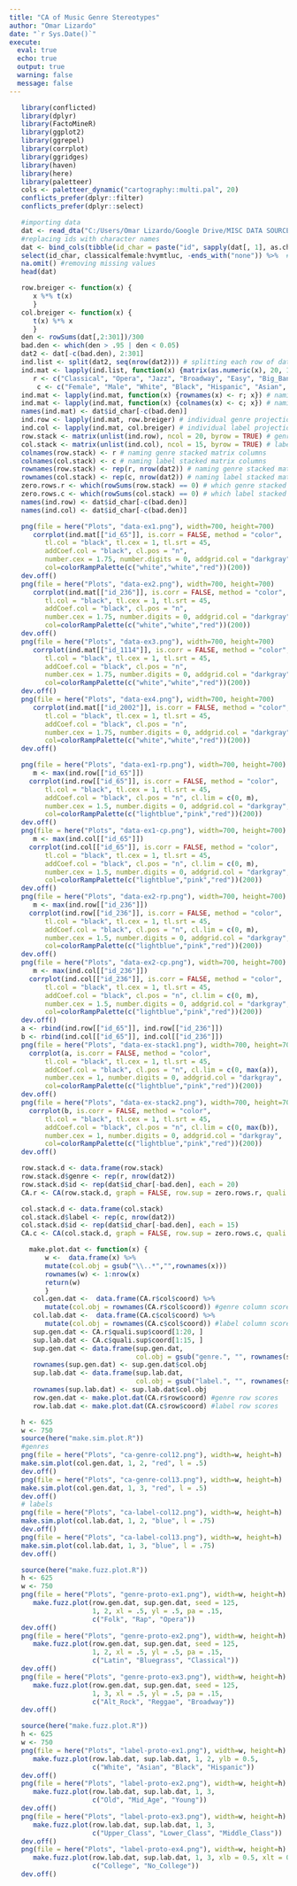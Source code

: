 ```yaml
---
title: "CA of Music Genre Stereotypes"
author: "Omar Lizardo"
date: "`r Sys.Date()`"
execute: 
  eval: true
  echo: true
  output: true
  warning: false
  message: false
---
```


```r
   library(conflicted)
   library(dplyr)
   library(FactoMineR)
   library(ggplot2)
   library(ggrepel)
   library(corrplot)
   library(ggridges)
   library(haven)
   library(here)
   library(paletteer)
   cols <- paletteer_dynamic("cartography::multi.pal", 20)
   conflicts_prefer(dplyr::filter)
   conflicts_prefer(dplyr::select)
```

```r
   #importing data
   dat <- read_dta("C:/Users/Omar Lizardo/Google Drive/MISC DATA SOURCES/SSI-2012/SSI2012.dta")
   #replacing ids with character names
   dat <- bind_cols(tibble(id_char = paste("id", sapply(dat[, 1], as.character), sep = "_")), dat) %>% 
   select(id_char, classicalfemale:hvymtluc, -ends_with("none")) %>%  #selecting relevant columns
   na.omit() #removing missing values
   head(dat)
```

```r
   row.breiger <- function(x) {
      x %*% t(x)
      }
   col.breiger <- function(x) {
      t(x) %*% x
      }
   den <- rowSums(dat[,2:301])/300
   bad.den <- which(den > .95 | den < 0.05)
   dat2 <- dat[-c(bad.den), 2:301]
   ind.list <- split(dat2, seq(nrow(dat2))) # splitting each row of data frame into list objects
   ind.mat <- lapply(ind.list, function(x) {matrix(as.numeric(x), 20, 15, byrow = TRUE)}) # creating individual two mode network of genre by labels
      r <- c("Classical", "Opera", "Jazz", "Broadway", "Easy", "Big_Band", "Classic_Rock", "Country", "Bluegrass", "Folk", "Gospel", "Latin", "Rap", "Blues", "Reggae", "Pop", "Contemp_Rock", "Alt_Rock", "Dance", "Metal")
       c <- c("Female", "Male", "White", "Black", "Hispanic", "Asian", "College", "No_College", "Young", "Mid_Age", "Old", "Lower_Class", "Working_Class", "Middle_Class", "Upper_Class")
   ind.mat <- lapply(ind.mat, function(x) {rownames(x) <- r; x}) # naming individual rows
   ind.mat <- lapply(ind.mat, function(x) {colnames(x) <- c; x}) # naming individual columns
   names(ind.mat) <- dat$id_char[-c(bad.den)]
   ind.row <- lapply(ind.mat, row.breiger) # individual genre projection
   ind.col <- lapply(ind.mat, col.breiger) # individual label projection
   row.stack <- matrix(unlist(ind.row), ncol = 20, byrow = TRUE) # genre stacked matrix
   col.stack <- matrix(unlist(ind.col), ncol = 15, byrow = TRUE) # label stacked matrix
   colnames(row.stack) <- r # naming genre stacked matrix columns
   colnames(col.stack) <- c # naming label stacked matrix columns
   rownames(row.stack) <- rep(r, nrow(dat2)) # naming genre stacked matrix rows
   rownames(col.stack) <- rep(c, nrow(dat2)) # naming label stacked matrix rows
   zero.rows.r <- which(rowSums(row.stack) == 0) # which genre stacked matrix rows sum to zero?
   zero.rows.c <- which(rowSums(col.stack) == 0) # which label stacked matrix rows sum to zero?
   names(ind.row) <- dat$id_char[-c(bad.den)]
   names(ind.col) <- dat$id_char[-c(bad.den)]
```

```r
   png(file = here("Plots", "data-ex1.png"), width=700, height=700)
      corrplot(ind.mat[["id_65"]], is.corr = FALSE, method = "color", 
         tl.col = "black", tl.cex = 1, tl.srt = 45,
         addCoef.col = "black", cl.pos = "n",
         number.cex = 1.75, number.digits = 0, addgrid.col = "darkgray",
         col=colorRampPalette(c("white","white","red"))(200))
   dev.off()
   png(file = here("Plots", "data-ex2.png"), width=700, height=700)
      corrplot(ind.mat[["id_236"]], is.corr = FALSE, method = "color", 
         tl.col = "black", tl.cex = 1, tl.srt = 45,
         addCoef.col = "black", cl.pos = "n",
         number.cex = 1.75, number.digits = 0, addgrid.col = "darkgray",
         col=colorRampPalette(c("white","white","red"))(200))
   dev.off()
   png(file = here("Plots", "data-ex3.png"), width=700, height=700)
      corrplot(ind.mat[["id_1114"]], is.corr = FALSE, method = "color", 
         tl.col = "black", tl.cex = 1, tl.srt = 45,
         addCoef.col = "black", cl.pos = "n",
         number.cex = 1.75, number.digits = 0, addgrid.col = "darkgray",
         col=colorRampPalette(c("white","white","red"))(200))
   dev.off()
   png(file = here("Plots", "data-ex4.png"), width=700, height=700)
      corrplot(ind.mat[["id_2002"]], is.corr = FALSE, method = "color", 
         tl.col = "black", tl.cex = 1, tl.srt = 45,
         addCoef.col = "black", cl.pos = "n",
         number.cex = 1.75, number.digits = 0, addgrid.col = "darkgray",
         col=colorRampPalette(c("white","white","red"))(200))
   dev.off()
```

```r
   png(file = here("Plots", "data-ex1-rp.png"), width=700, height=700)
      m <- max(ind.row[["id_65"]])
     corrplot(ind.row[["id_65"]], is.corr = FALSE, method = "color", 
         tl.col = "black", tl.cex = 1, tl.srt = 45,
         addCoef.col = "black", cl.pos = "n", cl.lim = c(0, m),
         number.cex = 1.5, number.digits = 0, addgrid.col = "darkgray",
         col=colorRampPalette(c("lightblue","pink","red"))(200))
   dev.off()
   png(file = here("Plots", "data-ex1-cp.png"), width=700, height=700)
      m <- max(ind.col[["id_65"]])
     corrplot(ind.col[["id_65"]], is.corr = FALSE, method = "color", 
         tl.col = "black", tl.cex = 1, tl.srt = 45,
         addCoef.col = "black", cl.pos = "n", cl.lim = c(0, m),
         number.cex = 1.5, number.digits = 0, addgrid.col = "darkgray",
         col=colorRampPalette(c("lightblue","pink","red"))(200))
   dev.off()
   png(file = here("Plots", "data-ex2-rp.png"), width=700, height=700)
      m <- max(ind.row[["id_236"]])
     corrplot(ind.row[["id_236"]], is.corr = FALSE, method = "color", 
         tl.col = "black", tl.cex = 1, tl.srt = 45,
         addCoef.col = "black", cl.pos = "n", cl.lim = c(0, m),
         number.cex = 1.5, number.digits = 0, addgrid.col = "darkgray",
         col=colorRampPalette(c("lightblue","pink","red"))(200))
   dev.off()
   png(file = here("Plots", "data-ex2-cp.png"), width=700, height=700)
      m <- max(ind.col[["id_236"]])
     corrplot(ind.col[["id_236"]], is.corr = FALSE, method = "color", 
         tl.col = "black", tl.cex = 1, tl.srt = 45,
         addCoef.col = "black", cl.pos = "n", cl.lim = c(0, m),
         number.cex = 1.5, number.digits = 0, addgrid.col = "darkgray",
         col=colorRampPalette(c("lightblue","pink","red"))(200))
   dev.off()
   a <- rbind(ind.row[["id_65"]], ind.row[["id_236"]])
   b <- rbind(ind.col[["id_65"]], ind.col[["id_236"]])
   png(file = here("Plots", "data-ex-stack1.png"), width=700, height=700)
     corrplot(a, is.corr = FALSE, method = "color", 
         tl.col = "black", tl.cex = 1, tl.srt = 45,
         addCoef.col = "black", cl.pos = "n", cl.lim = c(0, max(a)),
         number.cex = 1, number.digits = 0, addgrid.col = "darkgray",
         col=colorRampPalette(c("lightblue","pink","red"))(200))
   dev.off()
   png(file = here("Plots", "data-ex-stack2.png"), width=700, height=700)
     corrplot(b, is.corr = FALSE, method = "color", 
         tl.col = "black", tl.cex = 1, tl.srt = 45,
         addCoef.col = "black", cl.pos = "n", cl.lim = c(0, max(b)),
         number.cex = 1, number.digits = 0, addgrid.col = "darkgray",
         col=colorRampPalette(c("lightblue","pink","red"))(200))
   dev.off()
```

```r
   row.stack.d <- data.frame(row.stack)
   row.stack.d$genre <- rep(r, nrow(dat2))
   row.stack.d$id <- rep(dat$id_char[-bad.den], each = 20)
   CA.r <- CA(row.stack.d, graph = FALSE, row.sup = zero.rows.r, quali.sup = c(21, 22))
```

```r
   col.stack.d <- data.frame(col.stack)
   col.stack.d$label <- rep(c, nrow(dat2))
   col.stack.d$id <- rep(dat$id_char[-bad.den], each = 15)
   CA.c <- CA(col.stack.d, graph = FALSE, row.sup = zero.rows.c, quali.sup = c(16, 17))
```

```r
     make.plot.dat <- function(x) { 
         w <-  data.frame(x) %>% 
         mutate(col.obj = gsub("\\..*","",rownames(x))) 
         rownames(w) <- 1:nrow(x)
         return(w)
         }
      col.gen.dat <-  data.frame(CA.r$col$coord) %>% 
         mutate(col.obj = rownames(CA.r$col$coord)) #genre column scores
      col.lab.dat <-  data.frame(CA.c$col$coord) %>% 
         mutate(col.obj = rownames(CA.c$col$coord)) #label column scores
      sup.gen.dat <- CA.r$quali.sup$coord[1:20, ] 
      sup.lab.dat <- CA.c$quali.sup$coord[1:15, ] 
      sup.gen.dat <- data.frame(sup.gen.dat, 
                                col.obj = gsub("genre.", "", rownames(sup.gen.dat)))
      rownames(sup.gen.dat) <- sup.gen.dat$col.obj
      sup.lab.dat <- data.frame(sup.lab.dat, 
                                col.obj = gsub("label.", "", rownames(sup.lab.dat)))
      rownames(sup.lab.dat) <- sup.lab.dat$col.obj
      row.gen.dat <- make.plot.dat(CA.r$row$coord) #genre row scores
      row.lab.dat <- make.plot.dat(CA.c$row$coord) #label row scores
```

```r
   h <- 625
   w <- 750
   source(here("make.sim.plot.R"))
   #genres
   png(file = here("Plots", "ca-genre-col12.png"), width=w, height=h)
   make.sim.plot(col.gen.dat, 1, 2, "red", l = .5)
   dev.off()
   png(file = here("Plots", "ca-genre-col13.png"), width=w, height=h)
   make.sim.plot(col.gen.dat, 1, 3, "red", l = .5)
   dev.off()
   # labels
   png(file = here("Plots", "ca-label-col12.png"), width=w, height=h)
   make.sim.plot(col.lab.dat, 1, 2, "blue", l = .75)
   dev.off()
   png(file = here("Plots", "ca-label-col13.png"), width=w, height=h)
   make.sim.plot(col.lab.dat, 1, 3, "blue", l = .75)
   dev.off()
```

```r
   source(here("make.fuzz.plot.R"))
   h <- 625
   w <- 750
   png(file = here("Plots", "genre-proto-ex1.png"), width=w, height=h)
      make.fuzz.plot(row.gen.dat, sup.gen.dat, seed = 125,
                     1, 2, xl = .5, yl = .5, pa = .15,
                     c("Folk", "Rap", "Opera"))
   dev.off()
   png(file = here("Plots", "genre-proto-ex2.png"), width=w, height=h)
      make.fuzz.plot(row.gen.dat, sup.gen.dat, seed = 125,
                     1, 2, xl = .5, yl = .5, pa = .15,
                     c("Latin", "Bluegrass", "Classical"))
   dev.off()
   png(file = here("Plots", "genre-proto-ex3.png"), width=w, height=h)
      make.fuzz.plot(row.gen.dat, sup.gen.dat, seed = 125,
                     1, 3, xl = .5, yl = .5, pa = .15,
                     c("Alt_Rock", "Reggae", "Broadway"))
   dev.off()
```
  
```r
   source(here("make.fuzz.plot.R"))
   h <- 625
   w <- 750
   png(file = here("Plots", "label-proto-ex1.png"), width=w, height=h)
      make.fuzz.plot(row.lab.dat, sup.lab.dat, 1, 2, ylb = 0.5,
                     c("White", "Asian", "Black", "Hispanic"))
   dev.off()
   png(file = here("Plots", "label-proto-ex2.png"), width=w, height=h)
      make.fuzz.plot(row.lab.dat, sup.lab.dat, 1, 3,
                     c("Old", "Mid_Age", "Young"))
   dev.off()
   png(file = here("Plots", "label-proto-ex3.png"), width=w, height=h)
      make.fuzz.plot(row.lab.dat, sup.lab.dat, 1, 3,
                     c("Upper_Class", "Lower_Class", "Middle_Class"))
   dev.off()
   png(file = here("Plots", "label-proto-ex4.png"), width=w, height=h)
      make.fuzz.plot(row.lab.dat, sup.lab.dat, 1, 3, xlb = 0.5, xlt = 0.5,
                     c("College", "No_College"))
   dev.off()
```

